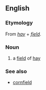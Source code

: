 ==English==
===Etymology===
From ''[[hay]]'' + ''[[field]]''.

===Noun===
{{infl|en|noun}}
# a [[field]] of [[hay]]

===See also===
* [[cornfield]]